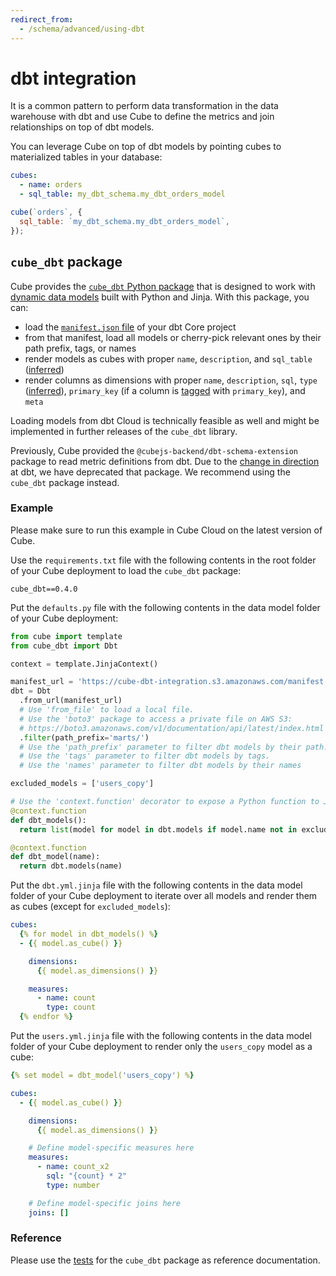 ```yaml
---
redirect_from:
  - /schema/advanced/using-dbt
---
```


# dbt integration

It is a common pattern to perform data transformation in the data warehouse
with dbt and use Cube to define the metrics and join relationships on top of
dbt models.

You can leverage Cube on top of dbt models by pointing cubes to materialized
tables in your database:

<CodeTabs>

```yaml
cubes:
  - name: orders
  - sql_table: my_dbt_schema.my_dbt_orders_model
```

```javascript
cube(`orders`, {
  sql_table: `my_dbt_schema.my_dbt_orders_model`,
});
```

</CodeTabs>

## `cube_dbt` package

Cube provides the [`cube_dbt` Python package][cube-dbt-package] that is
designed to work with [dynamic data models][dynamic-models] built with
Python and Jinja. With this package, you can:

- load the [`manifest.json` file][dbt-manifest] of your dbt Core project
- from that manifest, load all models or cherry-pick relevant ones by their
path prefix, tags, or names
- render models as cubes with proper `name`, `description`, and `sql_table`
([inferred](https://github.com/cube-js/cube_dbt/blob/main/src/cube_dbt/model.py#L17,L22))
- render columns as dimensions with proper `name`, `description`, `sql`,
`type` ([inferred](https://github.com/cube-js/cube_dbt/blob/main/src/cube_dbt/column.py#L18,L26)),
`primary_key` (if a column is [tagged](https://github.com/cube-js/cube_dbt/blob/main/src/cube_dbt/column.py#L35,L40) with `primary_key`),
and `meta`

<InfoBox>

Loading models from dbt Cloud is technically feasible as well and might be
implemented in further releases of the `cube_dbt` library.

</InfoBox>

<WarningBox>

Previously, Cube provided the `@cubejs-backend/dbt-schema-extension` package
to read metric definitions from dbt. Due to the [change in
direction][dbt-deprecation] at dbt, we have deprecated that package.
We recommend using the `cube_dbt` package instead.

</WarningBox>

### Example

<InfoBox>

Please make sure to run this example in Cube Cloud on the latest version of
Cube.

</InfoBox>

Use the `requirements.txt` file with the following contents in the root
folder of your Cube deployment to load the `cube_dbt` package:

```
cube_dbt==0.4.0
```

Put the `defaults.py` file with the following contents in the data model
folder of your Cube deployment:

```python
from cube import template
from cube_dbt import Dbt

context = template.JinjaContext()

manifest_url = 'https://cube-dbt-integration.s3.amazonaws.com/manifest.json'
dbt = Dbt
  .from_url(manifest_url)
  # Use 'from_file' to load a local file.
  # Use the 'boto3' package to access a private file on AWS S3:
  # https://boto3.amazonaws.com/v1/documentation/api/latest/index.html
  .filter(path_prefix='marts/')
  # Use the 'path_prefix' parameter to filter dbt models by their path.
  # Use the 'tags' parameter to filter dbt models by tags.
  # Use the 'names' parameter to filter dbt models by their names

excluded_models = ['users_copy']

# Use the 'context.function' decorator to expose a Python function to Jinja
@context.function
def dbt_models():
  return list(model for model in dbt.models if model.name not in excluded_models)

@context.function
def dbt_model(name):
  return dbt.models(name)
```

Put the `dbt.yml.jinja` file with the following contents in the data model
folder of your Cube deployment to iterate over all models and render them
as cubes (except for `excluded_models`):

```yml
cubes:
  {% for model in dbt_models() %}
  - {{ model.as_cube() }}

    dimensions:
      {{ model.as_dimensions() }}

    measures:
      - name: count
        type: count
  {% endfor %}
```

Put the `users.yml.jinja` file with the following contents in the data
model folder of your Cube deployment to render only the `users_copy` model
as a cube:

```yml
{% set model = dbt_model('users_copy') %}

cubes:
  - {{ model.as_cube() }}

    dimensions:
      {{ model.as_dimensions() }}

    # Define model-specific measures here
    measures:
      - name: count_x2
        sql: "{count} * 2"
        type: number

    # Define model-specific joins here
    joins: []
```

### Reference

Please use the [tests](https://github.com/cube-js/cube_dbt/tree/main/tests)
for the `cube_dbt` package as reference documentation.

[cube-dbt-package]: https://pypi.org/project/cube_dbt/
[dynamic-models]: /product/data-modeling/advanced/jinja
[dbt-manifest]: https://docs.getdbt.com/reference/artifacts/manifest-json
[dbt-deprecation]: https://docs.getdbt.com/blog/deprecating-dbt-metrics
